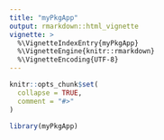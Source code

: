 ```yaml
---
title: "myPkgApp"
output: rmarkdown::html_vignette
vignette: >
  %\VignetteIndexEntry{myPkgApp}
  %\VignetteEngine{knitr::rmarkdown}
  %\VignetteEncoding{UTF-8}
---
```


```r
knitr::opts_chunk$set(
  collapse = TRUE,
  comment = "#>"
)
```

```r
library(myPkgApp)
```
